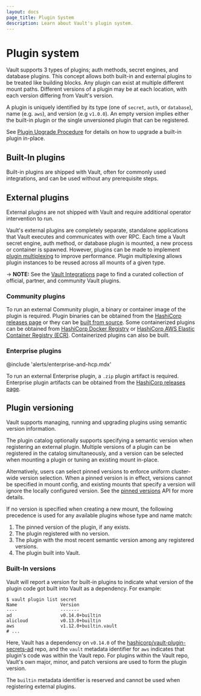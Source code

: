 ```yaml
---
layout: docs
page_title: Plugin System
description: Learn about Vault's plugin system.
---
```



# Plugin system

Vault supports 3 types of plugins; auth methods, secret engines, and database
plugins. This concept allows both built-in and external plugins to be treated
like building blocks. Any plugin can exist at multiple different mount paths.
Different versions of a plugin may be at each location, with each version differing
from Vault's version.

A plugin is uniquely identified by its type (one of `secret`, `auth`, or
`database`), name (e.g. `aws`), and version (e.g `v1.0.0`). An empty version
implies either the built-in plugin or the single unversioned plugin that can
be registered.

See [Plugin Upgrade Procedure](/vault/docs/upgrading/plugins#plugin-upgrade-procedure)
for details on how to upgrade a built-in plugin in-place.

## Built-In plugins

Built-in plugins are shipped with Vault, often for commonly used integrations,
and can be used without any prerequisite steps.

## External plugins

External plugins are not shipped with Vault and require additional operator
intervention to run.

Vault's external plugins are completely separate, standalone applications that
Vault executes and communicates with over RPC. Each time a Vault secret engine,
auth method, or database plugin is mounted, a new process or container is spawned. However,
plugins can be made to implement [plugin multiplexing](/vault/docs/plugins/plugin-architecture#plugin-multiplexing)
to improve performance. Plugin multiplexing allows plugin instances to be
reused across all mounts of a given type.

-> **NOTE:** See the [Vault Integrations](/vault/integrations) page to find a
curated collection of official, partner, and community Vault plugins.

### Community plugins

To run an external Community plugin, a binary or container image of the plugin is required.
Plugin binaries can be obtained from the [HashiCorp releases page](https://releases.hashicorp.com/)
or they can be [built from source](/vault/docs/plugins/plugin-development#building-a-plugin-from-source).
Some containerized plugins can be obtained from [HashiCorp Docker Registry](https://hub.docker.com/u/hashicorp)
or [HashiCorp AWS Elastic Container Registry (ECR)](https://gallery.ecr.aws/hashicorp).
Containerized plugins can also be built.

### Enterprise plugins

@include 'alerts/enterprise-and-hcp.mdx'

To run an external Enterprise plugin, a `.zip` plugin artifact is required.
Enterprise plugin artifacts can be obtained from the
[HashiCorp releases page](https://releases.hashicorp.com/).

## Plugin versioning

Vault supports managing, running and upgrading plugins using semantic version
information.

The plugin catalog optionally supports specifying a semantic version when
registering an external plugin. Multiple versions of a plugin can be registered
in the catalog simultaneously, and a version can be selected when mounting a
plugin or tuning an existing mount in-place.

Alternatively, users can select pinned versions to enforce uniform cluster-wide
version selection. When a pinned version is in effect, versions cannot be
specified in mount config, and existing mounts that specify a version will
ignore the locally configured version. See the
[pinned versions](/vault/api-docs/system/plugins-pins) API for more details.

If no version is specified when creating a new mount, the following precedence is used
for any available plugins whose type and name match:

1. The pinned version of the plugin, if any exists.
1. The plugin registered with no version.
1. The plugin with the most recent semantic version among any registered versions.
1. The plugin built into Vault.

### Built-In versions

Vault will report a version for built-in plugins to indicate what version of the
plugin code got built into Vault as a dependency. For example:

```shell-session
$ vault plugin list secret
Name                Version
----                -------
ad                  v0.14.0+builtin
alicloud            v0.13.0+builtin
aws                 v1.12.0+builtin.vault
# ...
```

Here, Vault has a dependency on `v0.14.0` of the [hashicorp/vault-plugin-secrets-ad](https://github.com/hashicorp/vault-plugin-secrets-ad)
repo, and the `vault` metadata identifier for `aws` indicates that plugin's code was
within the Vault repo. For plugins within the Vault repo, Vault's own major, minor,
and patch versions are used to form the plugin version.

The `builtin` metadata identifier is reserved and cannot be used when registering
external plugins.
